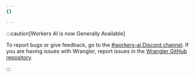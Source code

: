 ```yaml
---
{}

---
```


:::caution[Workers AI is now Generally Available]


To report bugs or give feedback, go to the [#workers-ai Discord channel](https://discord.cloudflare.com). If you are having issues with Wrangler, report issues in the [Wrangler GitHub repository](https://github.com/cloudflare/workers-sdk/issues/new/choose).


:::
